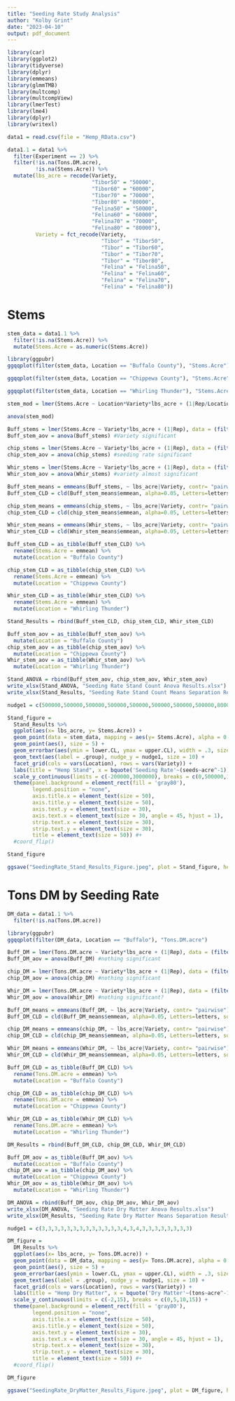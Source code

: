 ```yaml
---
title: "Seeding Rate Study Analysis"
author: "Kolby Grint"
date: "2023-04-10"
output: pdf_document
---
```


```r
library(car)
library(ggplot2)
library(tidyverse)
library(dplyr)
library(emmeans)
library(glmmTMB)
library(multcomp)
library(multcompView)
library(lmerTest)
library(lme4)
library(dplyr)
library(writexl)
```

```r
data1 = read.csv(file = "Hemp_RData.csv")
```

```r
data1.1 = data1 %>%
  filter(Experiment == 2) %>%
  filter(!is.na(Tons.DM.acre),
         !is.na(Stems.Acre)) %>%
  mutate(lbs_acre = recode(Variety,
                           "Tibor50" = "50000",
                           "Tibor60" = "60000",
                           "Tibor70" = "70000",
                           "Tibor80" = "80000",
                           "Felina50" = "50000",
                           "Felina60" = "60000",
                           "Felina70" = "70000",
                           "Felina80" = "80000"),
         Variety = fct_recode(Variety,
                              "Tibor" = "Tibor50",
                              "Tibor" = "Tibor60",
                              "Tibor" = "Tibor70",
                              "Tibor" = "Tibor80",
                              "Felina" = "Felina50",
                              "Felina" = "Felina60",
                              "Felina" = "Felina70",
                              "Felina" = "Felina80"))
```

# Stems
```r
stem_data = data1.1 %>%
  filter(!is.na(Stems.Acre)) %>%
  mutate(Stems.Acre = as.numeric(Stems.Acre))
```

```r
library(ggpubr)
ggqqplot(filter(stem_data, Location == "Buffalo County"), "Stems.Acre")

ggqqplot(filter(stem_data, Location == "Chippewa County"), "Stems.Acre")

ggqqplot(filter(stem_data, Location == "Whirling Thunder"), "Stems.Acre")
```

```r
stem_mod = lmer(Stems.Acre ~ Location*Variety*lbs_acre + (1|Rep/Location), data = stem_data)

anova(stem_mod)
```

```r
Buff_stems = lmer(Stems.Acre ~ Variety*lbs_acre + (1|Rep), data = (filter(stem_data, Location == "Buffalo County")))
Buff_stem_aov = anova(Buff_stems) #Variety significant

chip_stems = lmer(Stems.Acre ~ Variety*lbs_acre + (1|Rep), data = (filter(stem_data, Location == "Chippewa County")))
chip_stem_aov = anova(chip_stems) #seeding rate significant

Whir_stems = lmer(Stems.Acre ~ Variety*lbs_acre + (1|Rep), data = (filter(stem_data, Location == "Whirling Thunder")))
Whir_stem_aov = anova(Whir_stems) #variety almost significant
```

```r
Buff_stem_means = emmeans(Buff_stems, ~ lbs_acre|Variety, contr= "pairwise")
Buff_stem_CLD = cld(Buff_stem_means$emmean, alpha=0.05, Letters=letters, sort=TRUE, reverse=TRUE, adjust = "none")

chip_stem_means = emmeans(chip_stems, ~ lbs_acre|Variety, contr= "pairwise")
chip_stem_CLD = cld(chip_stem_means$emmean, alpha=0.05, Letters=letters, sort=TRUE, reverse=TRUE, adjust = "none")

Whir_stem_means = emmeans(Whir_stems, ~ lbs_acre|Variety, contr= "pairwise")
Whir_stem_CLD = cld(Whir_stem_means$emmean, alpha=0.05, Letters=letters, sort=TRUE, reverse=TRUE,adjust = "none")
```

```r
Buff_stem_CLD = as_tibble(Buff_stem_CLD) %>%
  rename(Stems.Acre = emmean) %>%
  mutate(Location = "Buffalo County")

chip_stem_CLD = as_tibble(chip_stem_CLD) %>%
  rename(Stems.Acre = emmean) %>%
  mutate(Location = "Chippewa County")

Whir_stem_CLD = as_tibble(Whir_stem_CLD) %>%
  rename(Stems.Acre = emmean) %>%
  mutate(Location = "Whirling Thunder")

Stand_Results = rbind(Buff_stem_CLD, chip_stem_CLD, Whir_stem_CLD)
```

```r
Buff_stem_aov = as_tibble(Buff_stem_aov) %>%
  mutate(Location = "Buffalo County")
chip_stem_aov = as_tibble(chip_stem_aov) %>%
  mutate(Location = "Chippewa County") 
Whir_stem_aov = as_tibble(Whir_stem_aov) %>%
  mutate(Location = "Whirling Thunder")

Stand_ANOVA = rbind(Buff_stem_aov, chip_stem_aov, Whir_stem_aov)
write_xlsx(Stand_ANOVA, "Seeding Rate Stand Count Anova Results.xlsx")
write_xlsx(Stand_Results, "Seeding Rate Stand Count Means Separation Results.xlsx")
```

```r
nudge1 = c(500000,500000,500000,500000,500000,500000,500000,500000,800000,800000,800000,800000,850000,800000,800000,800000,500000,500000,500000,500000,500000,500000,500000,500000)

Stand_figure = 
  Stand_Results %>%
  ggplot(aes(x= lbs_acre, y= Stems.Acre)) +
  geom_point(data = stem_data, mapping = aes(y= Stems.Acre), alpha = 0.2, size = 5, color = "red") +
  geom_point(aes(), size = 5) +
  geom_errorbar(aes(ymin = lower.CL, ymax = upper.CL), width = .3, size = 1) +
  geom_text(aes(label = .group), nudge_y = nudge1, size = 10) +
  facet_grid(cols = vars(Location), rows = vars(Variety)) +
  labs(title = "Hemp Stand", x = bquote('Seeding Rate'~(seeds~acre^-1)), y = bquote('Stand'~(plants~acre^-1))) +
  scale_y_continuous(limits = c(-200000,3000000), breaks = c(0,500000,1000000,1500000,2000000,2500000)) +
  theme(panel.background = element_rect(fill = 'gray80'),
        legend.position = "none",
        axis.title.x = element_text(size = 50),
        axis.title.y = element_text(size = 50),
        axis.text.y = element_text(size = 30),
        axis.text.x = element_text(size = 30, angle = 45, hjust = 1),
        strip.text.x = element_text(size = 30),
        strip.text.y = element_text(size = 30),
        title = element_text(size = 50)) #+
  #coord_flip()

Stand_figure
```

```r
ggsave("SeedingRate_Stand_Results_Figure.jpeg", plot = Stand_figure, height = 15, width = 15, dpi = 300)
```

# Tons DM by Seeding Rate
```r
DM_data = data1.1 %>%
  filter(!is.na(Tons.DM.acre))
```

```r
library(ggpubr)
ggqqplot(filter(DM_data, Location == "Buffalo"), "Tons.DM.acre")
```

```r
Buff_DM = lmer(Tons.DM.acre ~ Variety*lbs_acre + (1|Rep), data = (filter(DM_data, Location == "Buffalo County")))
Buff_DM_aov = anova(Buff_DM) #nothing significant

chip_DM = lmer(Tons.DM.acre ~ Variety*lbs_acre + (1|Rep), data = (filter(DM_data, Location == "Chippewa County")))
chip_DM_aov = anova(chip_DM) #nothing significant

Whir_DM = lmer(Tons.DM.acre ~ Variety*lbs_acre + (1|Rep), data = (filter(DM_data, Location == "Whirling Thunder")))
Whir_DM_aov = anova(Whir_DM) #nothing significant?
```

```r
Buff_DM_means = emmeans(Buff_DM, ~ lbs_acre|Variety, contr= "pairwise")
Buff_DM_CLD = cld(Buff_DM_means$emmean, alpha=0.05, Letters=letters, sort=TRUE, reverse=TRUE, adjust= "none")

chip_DM_means = emmeans(chip_DM, ~ lbs_acre|Variety, contr= "pairwise")
chip_DM_CLD = cld(chip_DM_means$emmean, alpha=0.05, Letters=letters, sort=TRUE, reverse=TRUE, adjust= "none")

Whir_DM_means = emmeans(Whir_DM, ~ lbs_acre|Variety, contr= "pairwise")
Whir_DM_CLD = cld(Whir_DM_means$emmean, alpha=0.05, Letters=letters, sort=TRUE, reverse=TRUE, adjust= "none")
```

```r
Buff_DM_CLD = as_tibble(Buff_DM_CLD) %>%
  rename(Tons.DM.acre = emmean) %>%
  mutate(Location = "Buffalo County")

chip_DM_CLD = as_tibble(chip_DM_CLD) %>%
  rename(Tons.DM.acre = emmean) %>%
  mutate(Location = "Chippewa County")

Whir_DM_CLD = as_tibble(Whir_DM_CLD) %>%
  rename(Tons.DM.acre = emmean) %>%
  mutate(Location = "Whirling Thunder")

DM_Results = rbind(Buff_DM_CLD, chip_DM_CLD, Whir_DM_CLD)
```

```r
Buff_DM_aov = as_tibble(Buff_DM_aov) %>%
  mutate(Location = "Buffalo County")
chip_DM_aov = as_tibble(chip_DM_aov) %>%
  mutate(Location = "Chippewa County") 
Whir_DM_aov = as_tibble(Whir_DM_aov) %>%
  mutate(Location = "Whirling Thunder")

DM_ANOVA = rbind(Buff_DM_aov, chip_DM_aov, Whir_DM_aov)
write_xlsx(DM_ANOVA, "Seeding Rate Dry Matter Anova Results.xlsx")
write_xlsx(DM_Results, "Seeding Rate Dry Matter Means Separation Results.xlsx")
```

```r
nudge1 = c(3,3,3,3,3,3,3,3,3,3,3,3,3,4,3,4,3,3,3,3,3,3,3,3)

DM_figure = 
  DM_Results %>%
  ggplot(aes(x= lbs_acre, y= Tons.DM.acre)) +
  geom_point(data = DM_data, mapping = aes(y= Tons.DM.acre), alpha = 0.2, size = 5, color = "red") +
  geom_point(aes(), size = 5) +
  geom_errorbar(aes(ymin = lower.CL, ymax = upper.CL), width = .3, size = 1) +
  geom_text(aes(label = .group), nudge_y = nudge1, size = 10) +
  facet_grid(cols = vars(Location), rows = vars(Variety)) +
  labs(title = "Hemp Dry Matter", x = bquote('Dry Matter'~(tons~acre^-1)), y = bquote('Stand'~(plants~acre^-1))) +
  scale_y_continuous(limits = c(-2,15), breaks = c(0,5,10,15)) +
  theme(panel.background = element_rect(fill = 'gray80'),
        legend.position = "none",
        axis.title.x = element_text(size = 50),
        axis.title.y = element_text(size = 50),
        axis.text.y = element_text(size = 30),
        axis.text.x = element_text(size = 30, angle = 45, hjust = 1),
        strip.text.x = element_text(size = 30),
        strip.text.y = element_text(size = 30),
        title = element_text(size = 50)) #+
  #coord_flip()

DM_figure
```

```r
ggsave("SeedingRate_DryMatter_Results_Figure.jpeg", plot = DM_figure, height = 15, width = 15, dpi = 300)
```
